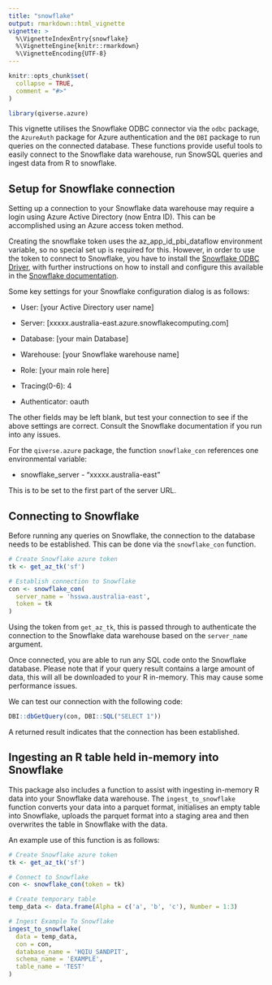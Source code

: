 ```yaml
---
title: "snowflake"
output: rmarkdown::html_vignette
vignette: >
  %\VignetteIndexEntry{snowflake}
  %\VignetteEngine{knitr::rmarkdown}
  %\VignetteEncoding{UTF-8}
---
```


```r
knitr::opts_chunk$set(
  collapse = TRUE,
  comment = "#>"
)
```

```r
library(qiverse.azure)
```

This vignette utilises the Snowflake ODBC connector via the `odbc` package, the `AzureAuth` package for Azure authentication and the `DBI` package to run queries on the connected database. These functions provide useful tools to easily connect to the Snowflake data warehouse, run SnowSQL queries and ingest data from R to snowflake.

## Setup for Snowflake connection

Setting up a connection to your Snowflake data warehouse may require a login using Azure Active Directory (now Entra ID). This can be accomplished using an Azure access token method.

Creating the snowflake token uses the az_app_id_pbi_dataflow environment variable, so no special set up is required for this. However, in order to use the token to connect to Snowflake, you have to install the [Snowflake ODBC Driver](https://developers.snowflake.com/odbc/), with further instructions on how to install and configure this available in the [Snowflake documentation](https://docs.snowflake.com/developer-guide/odbc/odbc-windows).

Some key settings for your Snowflake configuration dialog is as follows:

-   User: [your Active Directory user name]

-   Server: [xxxxx.australia-east.azure.snowflakecomputing.com]

-   Database: [your main Database]

-   Warehouse: [your Snowflake warehouse name]

-   Role: [your main role here]

-   Tracing(0-6): 4

-   Authenticator: oauth

The other fields may be left blank, but test your connection to see if the above settings are correct. Consult the Snowflake documentation if you run into any issues.

For the `qiverse.azure` package, the function `snowflake_con` references one environmental variable:

-   snowflake_server - "xxxxx.australia-east"

This is to be set to the first part of the server URL.

## Connecting to Snowflake

Before running any queries on Snowflake, the connection to the database needs to be established. This can be done via the `snowflake_con` function.

``` R
# Create Snowflake azure token
tk <- get_az_tk('sf')

# Establish connection to Snowflake
con <- snowflake_con(
  server_name = 'hsswa.australia-east', 
  token = tk
)
```

Using the token from `get_az_tk`, this is passed through to authenticate the connection to the Snowflake data warehouse based on the `server_name` argument.

Once connected, you are able to run any SQL code onto the Snowflake database. Please note that if your query result contains a large amount of data, this will all be downloaded to your R in-memory. This may cause some performance issues.

We can test our connection with the following code:

``` R
DBI::dbGetQuery(con, DBI::SQL("SELECT 1"))
```

A returned result indicates that the connection has been established.

## Ingesting an R table held in-memory into Snowflake

This package also includes a function to assist with ingesting in-memory R data into your Snowflake data warehouse. The `ingest_to_snowflake` function converts your data into a parquet format, initialises an empty table into Snowflake, uploads the parquet format into a staging area and then overwrites the table in Snowflake with the data.

An example use of this function is as follows:

``` R
# Create Snowflake azure token
tk <- get_az_tk('sf')

# Connect to Snowflake
con <- snowflake_con(token = tk)

# Create temporary table
temp_data <- data.frame(Alpha = c('a', 'b', 'c'), Number = 1:3)

# Ingest Example To Snowflake
ingest_to_snowflake(
  data = temp_data,
  con = con,
  database_name = 'HQIU_SANDPIT',
  schema_name = 'EXAMPLE',
  table_name = 'TEST'
)
```

